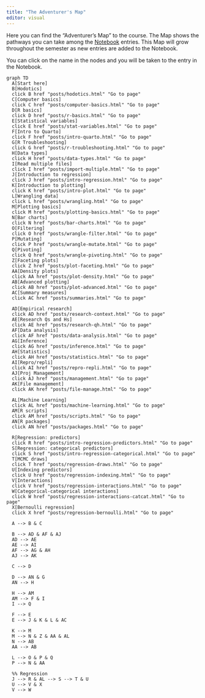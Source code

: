 ```yaml
---
title: "The Adventurer's Map"
editor: visual
---
```


Here you can find the "Adventurer's Map" to the course. The Map shows the pathways you can take among the [Notebook](notebook.qmd) entries. This Map will grow throughout the semester as new entries are added to the Notebook.

::: callout-tip
You can click on the name in the nodes and you will be taken to the entry in the Notebook.
:::

<!-- {{< pdf posts/map.pdf width=100% height=600 >}} -->

```mermaid
graph TD
  A[Start here]
  B[Hodotics]
  click B href "posts/hodotics.html" "Go to page"
  C[Computer basics]
  click C href "posts/computer-basics.html" "Go to page"
  D[R basics]
  click D href "posts/r-basics.html" "Go to page"
  E[Statistical variables]
  click E href "posts/stat-variables.html" "Go to page"
  F[Intro to Quarto]
  click F href "posts/intro-quarto.html" "Go to page"
  G[R Troubleshooting]
  click G href "posts/r-troubleshooting.html" "Go to page"
  H[Data types]
  click H href "posts/data-types.html" "Go to page"
  I[Read multiple files]
  click I href "posts/import-multiple.html" "Go to page"
  J[Introduction to regression]
  click J href "posts/intro-regression.html" "Go to page"
  K[Introduction to plotting]
  click K href "posts/intro-plot.html" "Go to page"
  L[Wrangling data]
  click L href "posts/wrangling.html" "Go to page"
  M[Plotting basics]
  click M href "posts/plotting-basics.html" "Go to page"
  N[Bar charts]
  click N href "posts/bar-charts.html" "Go to page"
  O[Filtering]
  click O href "posts/wrangle-filter.html" "Go to page"
  P[Mutating]
  click P href "posts/wrangle-mutate.html" "Go to page"
  Q[Pivoting]
  click Q href "posts/wrangle-pivoting.html" "Go to page"
  Z[Faceting plots]
  click Z href "posts/plot-faceting.html" "Go to page"
  AA[Density plots]
  click AA href "posts/plot-density.html" "Go to page"
  AB[Advanced plotting]
  click AB href "posts/plot-advanced.html" "Go to page"
  AC[Summary measures]
  click AC href "posts/summaries.html" "Go to page"
  
  AD[Empirical research]
  click AD href "posts/research-context.html" "Go to page"
  AE[Research Qs and Hs]
  click AE href "posts/research-qh.html" "Go to page"
  AF[Data analysis]
  click AF href "posts/data-analysis.html" "Go to page"
  AG[Inference]
  click AG href "posts/inference.html" "Go to page"
  AH[Statistics]
  click AH href "posts/statistics.html" "Go to page"
  AI[Repro/repli]
  click AI href "posts/repro-repli.html" "Go to page"
  AJ[Proj Management]
  click AJ href "posts/management.html" "Go to page"
  AK[File management]
  click AK href "posts/file-manage.html" "Go to page"
  
  AL[Machine Learning]
  click AL href "posts/machine-learning.html" "Go to page"
  AM[R scripts]
  click AM href "posts/scripts.html" "Go to page"
  AN[R packages]
  click AN href "posts/packages.html" "Go to page"
  
  R[Regression: predictors]
  click R href "posts/intro-regression-predictors.html" "Go to page"
  S[Regression: categorical predictors]
  click S href "posts/intro-regression-categorical.html" "Go to page"
  T[MCMC draws]
  click T href "posts/regression-draws.html" "Go to page"
  U[Indexing predictors]
  click U href "posts/regression-indexing.html" "Go to page"
  V[Interactions]
  click V href "posts/regression-interactions.html" "Go to page"
  W[Categorical-categorical interactions]
  click W href "posts/regression-interactions-catcat.html" "Go to page"
  X[Bernoulli regression]
  click X href "posts/regression-bernoulli.html" "Go to page"
  
  A --> B & C
  
  B --> AD & AF & AJ
  AD --> AE
  AE --> AI
  AF --> AG & AH
  AJ --> AK
  
  C --> D
  
  D --> AN & G
  AN --> H
  
  H --> AM
  AM --> F & I
  I --> Q
  
  F --> E
  E --> J & K & L & AC
  
  K --> M
  M --> N & Z & AA & AL
  N --> AB
  AA --> AB

  L --> O & P & Q
  P --> N & AA
  
  %% Regression
  J --> R & AL --> S --> T & U
  U --> V & X
  V --> W
  
```
